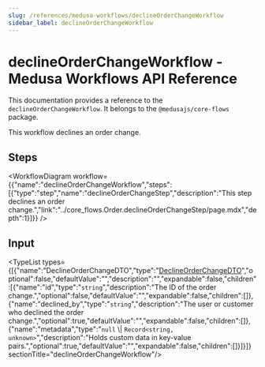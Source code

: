 ```yaml
---
slug: /references/medusa-workflows/declineOrderChangeWorkflow
sidebar_label: declineOrderChangeWorkflow
---
```



# declineOrderChangeWorkflow - Medusa Workflows API Reference

This documentation provides a reference to the `declineOrderChangeWorkflow`. It belongs to the `@medusajs/core-flows` package.

This workflow declines an order change.

## Steps

<WorkflowDiagram workflow={{"name":"declineOrderChangeWorkflow","steps":[{"type":"step","name":"declineOrderChangeStep","description":"This step declines an order change.","link":"../core_flows.Order.declineOrderChangeStep/page.mdx","depth":1}]}} />

## Input

<TypeList types={[{"name":"DeclineOrderChangeDTO","type":"[DeclineOrderChangeDTO](../../../../order/interfaces/order.DeclineOrderChangeDTO/page.mdx)","optional":false,"defaultValue":"","description":"","expandable":false,"children":[{"name":"id","type":"`string`","description":"The ID of the order change.","optional":false,"defaultValue":"","expandable":false,"children":[]},{"name":"declined_by","type":"`string`","description":"The user or customer who declined the order change.","optional":true,"defaultValue":"","expandable":false,"children":[]},{"name":"metadata","type":"`null` \\| `Record<string, unknown>`","description":"Holds custom data in key-value pairs.","optional":true,"defaultValue":"","expandable":false,"children":[]}]}]}  sectionTitle="declineOrderChangeWorkflow"/>
